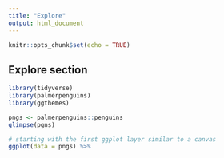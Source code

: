 ```yaml
---
title: "Explore"
output: html_document
---
```


```r
knitr::opts_chunk$set(echo = TRUE)
```

## Explore section

```r
library(tidyverse)
library(palmerpenguins)
library(ggthemes)
```

```r
pngs <- palmerpenguins::penguins
glimpse(pgns)
```

```r
# starting with the first ggplot layer similar to a canvas
ggplot(data = pngs) %>% 
    
```

